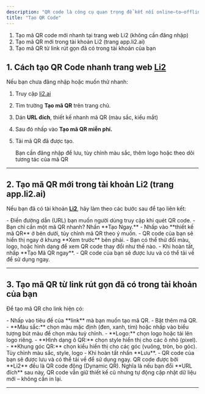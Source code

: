 ```yaml
---
description: "QR code là công cụ quan trọng để kết nối online–to–offline (O2O). Trong Li2, QR code được tích hợp trực tiếp vào link giúp bạn vừa tạo QR vừa theo dõi Analytics và quản lý chiến dịch đa kênh. Có một số cách khác nhau để tạo mã QR tại Li2. Bạn muốn làm theo cách nào?"
title: "Tạo QR Code"
---
```


1. Tạo mã QR code mới nhanh tại trang web Li2 (không cần đăng nhập)
2. Tạo mã QR mới trong tài khoản Li2 (trang app.li2.ai)
3. Tạo mã QR từ link rút gọn đã có trong tài khoản của bạn

## 1. Cách tạo QR Code nhanh trang web [Li2](http://Li2.ai)

Nếu bạn chưa đăng nhập hoặc muốn thử nhanh:

1. Truy cập [li2.ai](http://li2.ai)
2. Tìm trường **Tạo mã QR** trên trang chủ.
3. Dán **URL đích**, thiết kế nhanh mã QR (màu sắc, kiểu mắt)
4. Sau đó nhấp vào **Tạo mã QR miễn phí.**
5. Tải mã QR đã được tạo.

   <Note>
     Bạn cần đăng nhập để lưu, tùy chỉnh màu sắc, thêm logo hoặc theo dõi tương tác của mã QR
   </Note>

---

## 2. Tạo mã QR mới trong tài khoản Li2 (trang app.li2.ai)

Nếu bạn đã có tài khoản [**Li2**](http://li2.ai/), hãy làm theo các bước sau để tạo liên kết:

<Steps>
  <Step title="Đăng nhập vào tài khoản Li2 tại app.li2.ai.">
    
  </Step>
  <Step title="Tại màn hình Trang chủ">
    - Điền đường dẫn (URL) bạn muốn người dùng truy cập khi quét QR code.
    - Bạn chỉ cần một mã QR nhanh? Nhấn **Tạo Ngay.**
  </Step>
  <Step title="Tuỳ chỉnh thiết kế QR">
    - Nhấp vào **thiết kế mã QR** ở bên dưới, tủy chỉnh mã QR theo ý muốn.
    - QR code của bạn sẽ hiển thị ngay ở khung **Xem trước** bên phải.
    - Bạn có thể thử đổi màu, logo, hoặc hình dạng để xem QR code thay đổi như thế nào.
  </Step>
  <Step title="Tạo QR Code">
    - Khi hoàn tất, nhấp **Tạo Mã QR ngay**.
    - QR code của bạn sẽ được lưu và có thể tải về để sử dụng ngay.
  </Step>
</Steps>

---

## 3. Tạo mã QR từ link rút gọn đã có trong tài khoản của bạn

Để tạo mã QR cho link hiện có:

<Steps>
  <Step title="Đăng nhập vào tài khoản Li2 tại app.li2.ai.">
    
  </Step>
  <Step title="Từ menu bên trái, chọn Short Link" iconType="regular">
    - Nhấp vào tiêu đề của **link** mà bạn muốn tạo mã QR.
    - Bật thêm mã QR.
  </Step>
  <Step title="Tuỳ chỉnh thiết kế QR">
    - **Màu sắc:** chọn màu mặc định (đen, xanh, tím) hoặc nhấp vào biểu tượng bút màu để chọn màu tuỳ chỉnh.
    - **Logo:** chọn logo hoặc tải lên logo riêng.
    - **Hình dạng ô QR:** chọn style hiển thị cho các ô nhỏ (pixel).
    - **Khung góc QR:** chọn kiểu hiển thị cho các góc (vuông, tròn, bo góc). Tùy chỉnh màu sắc, style, logo
  </Step>
  <Step title="Nhấp lưu thay đổi">
    - Khi hoàn tất nhấn **Lưu**.
    - QR code của bạn sẽ được lưu và có thể tải về để sử dụng ngay.
  </Step>
</Steps>

<Tip>
  QR code được bởi **Li2** đều là QR code động (Dynamic QR). Nghĩa là nếu bạn đổi **URL đích** sau này, QR code vẫn giữ thiết kế cũ nhưng tự động cập nhật dữ liệu mới – không cần in lại.
</Tip>

---